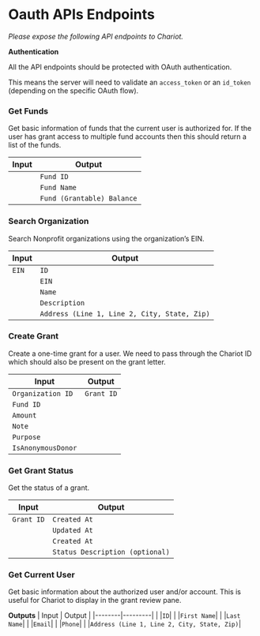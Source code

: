 # Oauth APIs Endpoints
*Please expose the following API endpoints to Chariot.*

**Authentication**

All the API endpoints should be protected with OAuth authentication. 

This means the server will need to validate an `access_token` or an `id_token` (depending on the specific OAuth flow).

### Get Funds

Get basic information of funds that the current user is authorized for. If the user has grant access to multiple fund accounts then this should return a list of the funds.

| Input  | Output  |
|--------|---------|
|        |`Fund ID`|
| |`Fund Name`|
| |`Fund (Grantable) Balance` |

### Search Organization

Search Nonprofit organizations using the organization’s EIN.

| Input  | Output  |
|--------|---------|
| `EIN`|`ID`|
| |`EIN`|
| |`Name`|
| |`Description`|
| |`Address (Line 1, Line 2, City, State, Zip)` | 

### Create Grant

Create a one-time grant for a user. We need to pass through the Chariot ID which should also be present on the grant letter.

| Input  | Output  |
|--------|---------|
|`Organization ID`|`Grant ID` |
|`Fund ID`| |
|`Amount`| |
|`Note`| |
|`Purpose`| |
|`IsAnonymousDonor`| |

### Get Grant Status

Get the status of a grant.

| Input  | Output  |
|--------|---------|
|`Grant ID`|`Created At`|
| |`Updated At`|
| |`Created At`|
| |`Status Description (optional)`|

### Get Current User

Get basic information about the authorized user and/or account. This is useful for Chariot to display in the grant review pane.

**Outputs**
| Input  | Output  |
|--------|---------|
|  |`ID`|
|  |`First Name`|
| |`Last Name`|
| |`Email`|
| |`Phone`|
| |`Address (Line 1, Line 2, City, State, Zip)`| 